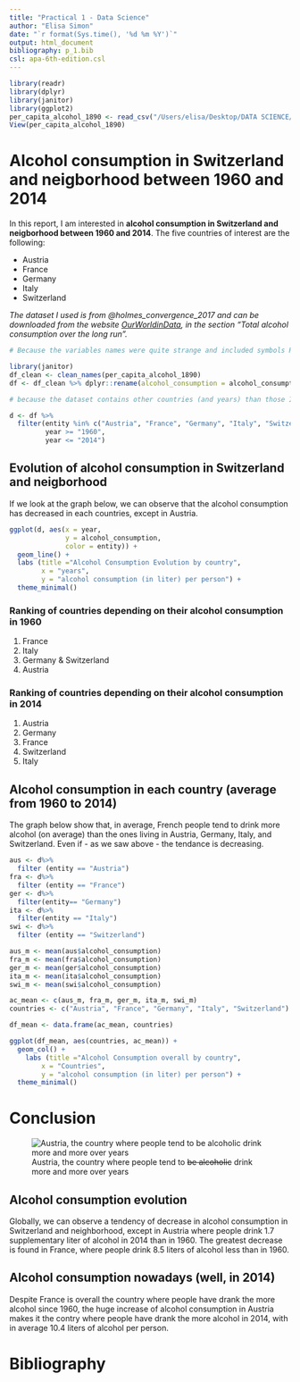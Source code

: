```yaml
---
title: "Practical 1 - Data Science"
author: "Elisa Simon"
date: "`r format(Sys.time(), '%d %m %Y')`"
output: html_document
bibliography: p_1.bib
csl: apa-6th-edition.csl
---
```


``` r
library(readr)
library(dplyr)
library(janitor)
library(ggplot2)
per_capita_alcohol_1890 <- read_csv("/Users/elisa/Desktop/DATA SCIENCE/per-capita-alcohol-1890.csv")
View(per_capita_alcohol_1890)
```

# Alcohol consumption in Switzerland and neigborhood between 1960 and 2014
In this report, I am interested in __alcohol consumption in Switzerland and neigborhood between 1960 and 2014__. The five countries of interest are the following:
  
* Austria
- France
+ Germany
* Italy
- Switzerland

_The dataset I used is from @holmes_convergence_2017 and can be downloaded from the website [OurWorldinData](https://ourworldindata.org/alcohol-consumption), in the section "Total alcohol consumption over the long run"._

```r
# Because the variables names were quite strange and included symbols R doesn't like, I had to clean a little. To do this I have notably used the clean_names() function which requires to load the janitor library.

library(janitor)
df_clean <- clean_names(per_capita_alcohol_1890)
df <- df_clean %>% dplyr::rename(alcohol_consumption = alcohol_consumption_since_1890_alexander_holmes_2017)

# because the dataset contains other countries (and years) than those I am interested in, I have to do some data preparation - in order to have an easy access to the pertinent data only. Here's how I went:

d <- df %>%
  filter(entity %in% c("Austria", "France", "Germany", "Italy", "Switzerland"),
         year >= "1960",
         year <= "2014")

```

## Evolution of alcohol consumption in Switzerland and neigborhood
If we look at the graph below, we can observe that the alcohol consumption has decreased in each countries, except in Austria.

```r
ggplot(d, aes(x = year,
              y = alcohol_consumption,
              color = entity)) +
  geom_line() +
  labs (title ="Alcohol Consumption Evolution by country",
        x = "years",
        y = "alcohol consumption (in liter) per person") +
  theme_minimal()

```

### Ranking of countries depending on their alcohol consumption in 1960
1. France
2. Italy
3. Germany & Switzerland
4. Austria

### Ranking of countries depending on their alcohol consumption in 2014
1. Austria
2. Germany
3. France
4. Switzerland
5. Italy

## Alcohol consumption in each country (average from 1960 to 2014)
The graph below show that, in average, French people tend to drink more alcohol (on average) than the ones living in Austria, Germany, Italy, and Switzerland. Even if - as we saw above - the tendance is decreasing.

```r
aus <- d%>%
  filter (entity == "Austria")
fra <- d%>%
  filter (entity == "France")
ger <- d%>%
  filter(entity== "Germany")
ita <- d%>%
  filter(entity == "Italy")
swi <- d%>%
  filter (entity == "Switzerland")

aus_m <- mean(aus$alcohol_consumption)
fra_m <- mean(fra$alcohol_consumption)
ger_m <- mean(ger$alcohol_consumption)
ita_m <- mean(ita$alcohol_consumption)
swi_m <- mean(swi$alcohol_consumption)

ac_mean <- c(aus_m, fra_m, ger_m, ita_m, swi_m)
countries <- c("Austria", "France", "Germany", "Italy", "Switzerland")

df_mean <- data.frame(ac_mean, countries)

ggplot(df_mean, aes(countries, ac_mean)) +
  geom_col() +
    labs (title ="Alcohol Consumption overall by country",
        x = "Countries",
        y = "alcohol consumption (in liter) per person") +
  theme_minimal()
```


# Conclusion

![Austria, the country where people tend to ~~be alcoholic~~ drink more and more over years](https://www.coe.int/documents/16695/61254353/ECRI-vienna-news-june-2020.jpg/64b94a41-d8dd-5f48-16b5-caaa4d260f49?t=1591084794000)

## Alcohol consumption evolution
Globally, we can observe a tendency of decrease in alcohol consumption in Switzerland and neighborhood, except in Austria where people drink 1.7 supplementary liter of alcohol in 2014 than in 1960. The greatest decrease is found in France, where people drink 8.5 liters of alcohol less than in 1960.

## Alcohol consumption nowadays (well, in 2014)
Despite France is overall the country where people have drank the more alcohol since 1960, the huge increase of alcohol consumption in Austria makes it the contry where people have drank the more alcohol in 2014, with in average 10.4 liters of alcohol per person.

# Bibliography
